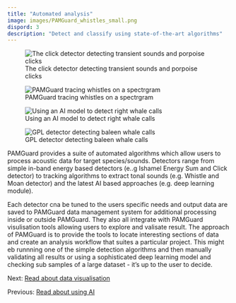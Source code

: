 ```yaml
---
title: "Automated analysis"
image: images/PAMGuard_whistles_small.png
dispord: 3
description: "Detect and classify using state-of-the-art algorithms"
---
```


::: grid
::: g-col-6
![The click detector detecting transient sounds and porpoise clicks](images/PAMGuard_clicks.png)
:::

::: g-col-6
![PAMGuard tracing whistles on a spectrgram](images/PAMGuard_whistles_small.png)
:::

::: g-col-6
![Using an AI model to detect right whale calls](images/deep_learning_example.png)
:::

::: g-col-6
![GPL detector detecting baleen whale calls](images/gpl_detector.png)
:::
:::

PAMGuard provides a suite of automated algorithms which allow users to process acoustic data for target species/sounds. Detectors range from simple in-band energy based detectors (e..g Ishamel Energy Sum and Click detector) to tracking algorithms to extract tonal sounds (e.g. Whistle and Moan detector) and the latest AI based approaches (e.g. deep learning module).

Each detector cna be tuned to the users specific needs and output data are saved to PAMGuard data management system for additional processing inside or outside PAMGuard. They also all integrate with PAMGuard visulisation tools allowing users to explore and valisate result. The approach of PAMGuard is to provide the tools to locate interesting sections of data and create an analysis workflow that suites a particular project. This might eb runnning one of the simple detection algorithms and then manually validating all results or using a sophisticated deep learning model and checking sub samples of a large dataset - it's up to the user to decide.

Next: [Read about data visualisation](offline.html)

Previous: [Read about using AI](readyforAI.html)